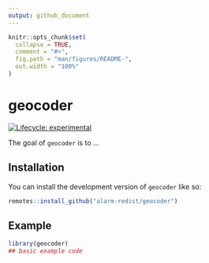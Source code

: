 ```yaml
---
output: github_document
---
```


<!-- README.md is generated from README.Rmd. Please edit that file -->

```r
knitr::opts_chunk$set(
  collapse = TRUE,
  comment = "#>",
  fig.path = "man/figures/README-",
  out.width = "100%"
)
```

# geocoder

<!-- badges: start -->
[![Lifecycle: experimental](https://img.shields.io/badge/lifecycle-experimental-orange.svg)](https://lifecycle.r-lib.org/articles/stages.html#experimental)
<!-- badges: end -->

The goal of `geocoder` is to ...

## Installation

You can install the development version of `geocoder` like so:

``` r
remotes::install_github("alarm-redist/geocoder")
```

## Example


```r
library(geocoder)
## basic example code
```
